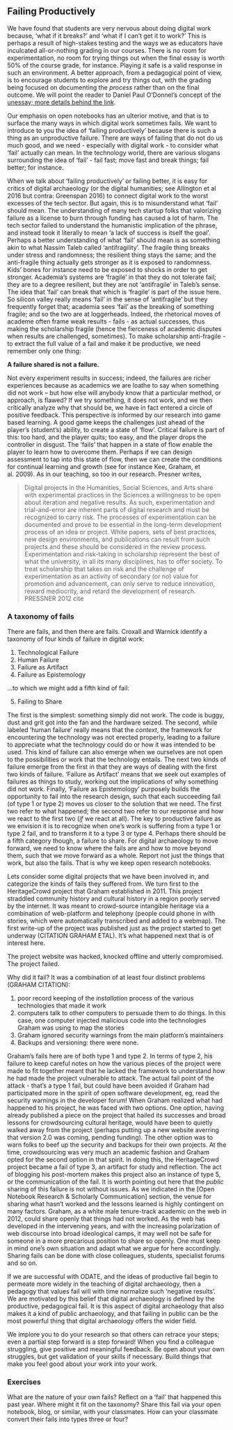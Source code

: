 ## Failing Productively

We have found that students are very nervous about doing digital work because, 'what if it breaks?' and 'what if I can't get it to work?' This is perhaps a result of high-stakes testing and the ways we as educators have inculcated all-or-nothing grading in our courses. There is no room for experimentation, no room for trying things out when the final essay is worth 50% of the course grade, for instance. Playing it safe is a valid response in such an environment. A better approach, from a pedagogical point of view, is to encourage students to explore and try things out, with the grading being focused on documenting the _process_ rather than on the final outcome. We will point the reader to Daniel Paul O'Donnel's concept of the [unessay; more details behind the link](http://people.uleth.ca/~daniel.odonnell/Teaching/the-unessay).

Our emphasis on open notebooks has an ulterior motive, and that is to surface the many ways in which digital work sometimes fails. We want to introduce to you the idea of 'failing productively' because there is such a thing as an unproductive failure. There are ways of failing that do not do us much good, and we need - especially with digital work - to consider what 'fail' actually can mean. In the technology world, there are various slogans surrounding the idea of 'fail' - fail fast; move fast and break things; fail better; for instance.

When we talk about 'failing productively' or failing better, it is easy for critics of digital archaeology (or the digital humanities; see Allington et al 2016 but contra: Greenspan 2016) to connect digital work to the worst excesses of the tech sector. But again, this is to misunderstand what 'fail' should mean. The understanding of many tech startup folks that valorizing failure as a license to burn through funding has caused a lot of harm. The tech sector failed to understand the humanistic implication of the phrase, and instead took it literally to mean 'a lack of success is itself the goal'. 
Perhaps a better understanding of what 'fail' should mean is as something akin to what Nassim Taleb called 'antifragility'. The fragile thing breaks under stress and randomness; the resilient thing stays the same; and the anti-fragile thing actually gets stronger as it is exposed to randomness. Kids' bones for instance need to be exposed to shocks in order to get stronger. Academia's systems are 'fragile' in that they do not tolerate fail; they are to a degree resilient, but they are not 'antifragile' in Taleb's sense. The idea that 'fail' can break that which is 'fragile' is part of the issue here. So silicon valley really means 'fail' in the sense of 'antifragile' but they frequently forget that; academia sees 'fail' as the breaking of something fragile; and so the two are at loggerheads. Indeed, the rhetorical moves of academe often frame weak results - fails - as actual successes, thus making the scholarship fragile (hence the fierceness of academic disputes when results are challenged, sometimes). To make scholarship anti-fragile - to extract the full value of a fail and make it be productive, we need remember only one thing:

**A failure shared is not a failure.**

Not every experiment results in success; indeed, the failures are richer experiences because as academics we are loathe to say when something did not work – but how else will anybody know that a particular method, or approach, is flawed? If we try something, it does not work, and we then critically analyze why that should be, we have in fact entered a circle of positive feedback. This perspective is informed by our research into game based learning. A good game keeps the challenges just ahead of the player’s (student’s) ability, to create a state of ‘flow’. Critical failure is part of this: too hard, and the player quits; too easy, and the player drops the controller in disgust. The ‘fails’ that happen in a state of flow enable the player to learn how to overcome them. Perhaps if we can design assessment to tap into this state of flow, then we can create the conditions for continual learning and growth (see for instance Kee, Graham, et al. 2009). As in our teaching, so too in our research. Presner writes,

> Digital projects in the Humanities, Social Sciences, and Arts share with experimental practices in the Sciences a willingness to be open about iteration and negative results. As such, experimentation and trial-and-error are inherent parts of digital research and must be recognized to carry risk. The processes of experimentation can be documented and prove to be essential in the long-term development process of an idea or project. White papers, sets of best practices, new design environments, and publications can result from such projects and these should be considered in the review process. Experimentation and risk-taking in scholarship represent the best of what the university, in all its many disciplines, has to offer society. To treat scholarship that takes on risk and the challenge of experimentation as an activity of secondary (or no) value for promotion and advancement, can only serve to reduce innovation, reward mediocrity, and retard the development of research. PRESSNER 2012 cite

### A taxonomy of fails

There are fails, and then there are fails. Croxall and Warnick identify a taxonomy of four kinds of failure in digital work:

1. Technological Failure
2. Human Failure
3. Failure as Artifact
4. Failure as Epistemology

...to which we might add a fifth kind of fail:

5. Failing to Share

The first is the simplest: something simply did not work. The code is buggy, dust and grit got into the fan and the hardware seized. The second, while labeled 'human failure' really means that the _context_, the framework for encountering the technology was not erected properly, leading to a failure to appreciate what the technology could do or how it was intended to be used. This kind of failure can also emerge when we ourselves are not open to the possibilities or work that the technology entails. The next two kinds of failure emerge from the first in that they are ways of dealing with the first two kinds of failure. 'Failure as Artifact' means that we seek out examples of failures as things to study, working out the implications of why something did not work. Finally, 'Failure as Epistemology' purposely builds the opportunity to fail into the research design, such that each succeeding fail (of type 1 or type 2) moves us closer to the solution that we need. The first two refer to what happened; the second two refer to our response and how we react to the first two (*if* we react at all). The key to productive failure as we envision it is to recognize when one's work is suffering from a type 1 or type 2 fail, and to transform it to a type 3 or type 4. Perhaps there should be a fifth category though, a failure to share. For digital archaeology to move forward, we need to know where the fails are and how to move beyond them, such that we move forward as a whole. Report not just the things that work, but also the fails. That is why we keep open research notebooks.

Lets consider some digital projects that we have been involved in, and categorize the kinds of fails they suffered from. We turn first to the HeritageCrowd project that Graham established in 2011. This project straddled community history and cultural history in a region poorly served by the internet. It was meant to crowd-source intangible heritage via a combination of web-platform and telephony (people could phone in with stories, which were automatically transcribed and added to a webmap). The first write-up of the project was published just as the project started to get underway (CITATION GRAHAM ETAL). It's what happened next that is of interest here.

The project website was hacked, knocked offline and utterly compromised. The project failed.

Why did it fail? It was a combination of at least four distinct problems (GRAHAM CITATION):

1. poor record keeping of the _installation_ process of the various technologies that made it work
2. computers talk to other computers to persuade them to do things. In this case, one computer injected malicious code into the technologies Graham was using to map the stories
3. Graham ignored security warnings from the main platform's maintainers
4. Backups and versioning: there were none.

Graham's fails here are of both type 1 and type 2. In terms of type 2, his failure to keep careful notes on how the various pieces of the project were made to fit together meant that he lacked the framework to understand how he had made the project vulnerable to attack. The actual fail point of the attack - that's a type 1 fail, but could have been avoided if Graham had participated more in the spirit of open software development, eg, read the security warnings in the developer forum! When Graham realized what had happened to his project, he was faced with two options. One option, having already published a piece on the project that hailed its successes and broad lessons for crowdsourcing cultural heritage, would have been to quietly walked away from the project (perhaps putting up a new website averring that version 2.0 was coming, pending funding). The other option was to warn folks to beef up the security and backups for their own projects. At the time, crowdsourcing was very much an academic fashion and Graham opted for the second option in that spirit. In doing this, the HeritageCrowd project became a fail of type 3, an artifact for study and reflection. The act of blogging his post-mortem makes this project also an instance of type 5, or the communication of the fail. It is worth pointing out here that the _public_ sharing of this failure is not without issues. As we indicated in the [Open Notebook Research & Scholarly Communication] section, the venue for sharing what hasn't worked and the lessons learned is highly contingent on many factors. Graham, as a white male tenure-track academic on the web in 2012, could share openly that things had not worked. As the web has developed in the intervening years, and with the increasing polarization of web discourse into broad ideological camps, it may well not be safe for someone in a more precarious position to share so openly. One must keep in mind one's own situation and adapt what we argue for here accordingly. Sharing fails can be done with close colleagues, students, specialist forums and so on. 

If we are successful with ODATE, and the ideas of productive fail begin to permeate more widely in the teaching of digital archaeology, then a pedagogy that values fail will with time normalize such 'negative results'. We are motivated by this belief that digital archaeology is defined by the productive, pedagogical fail. It is this aspect of digital archaeology that also makes it a kind of public archaeology, and that failing in public can be the most powerful thing that digital archaeology offers the wider field.

We implore you to do your research so that others can retrace your steps; even a partial step forward is a step forward! When you find a colleague struggling, give positive and meaningful feedback. Be open about your own struggles, but get validation of your skills if necessary. Build things that make you feel good about your work into your work.

### Exercises

What are the nature of your own fails? Reflect on a ‘fail’ that happened this past year. Where might it fit on the taxonomy? Share this fail via your open notebook, blog, or similar, with your classmates. How can your classmate convert their fails into types three or four?
